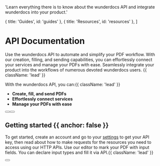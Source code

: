 
  'Learn everything there is to know about the wunderdocs API and integrate wunderdocs into your product.'

  { title: 'Guides', id: 'guides' },
  { title: 'Resources', id: 'resources' },
]

<HeroPattern />

# API Documentation

Use the wunderdocs API to automate and simplify your PDF workflow. With our creation, filling, and sending capabilities, you can effortlessly connect your services and manage your PDFs with ease. Seamlessly integrate your product into the workflows of numerous devoted wunderdocs users. {{ className: 'lead' }}

With the wunderdocs API, you can:{{ className: 'lead' }}

- **Create, fill, and send PDFs**
- **Effortlessly connect services**
- **Manage your PDFs with ease**

<div className="not-prose mb-16 mt-6 flex gap-3">
  <Button href="/quickstart" arrow="right" children="Quickstart" />
  <Button href="/templates" variant="outline" children="Explore Resources" />
</div>

## Getting started {{ anchor: false }}

To get started, create an account and go to your [settings](https://app.wunderdocs.io/settings) to get your API key, then read about how to make requests for the resources you need to access using our HTTP APIs. Use our editor to mark your PDF with input fields. You can declare input types and fill it via API.{{ className: 'lead' }}

<div className="not-prose">
  <Button
    href="/authentication#get-your-api-key"
    variant="text"
    arrow="right"
    children="Get your API key"
  />
</div>

<Guides />

<Resources />
